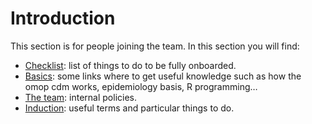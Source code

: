 # Introduction

This section is for people joining the team. In this section you will find:

- [Checklist](onboarding/checklist.qmd): list of things to do to be fully onboarded.
- [Basics](onboarding/basics.qmd): some links where to get useful knowledge such as how the omop cdm works, epidemiology basis, R programming...
- [The team](onboarding/organigram.qmd): internal policies.
- [Induction](onboarding/useful_terms.qmd): useful terms and particular things to do.
